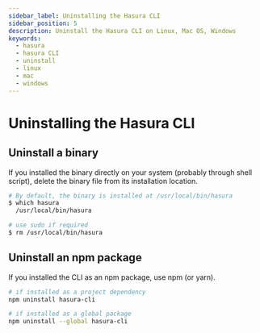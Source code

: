 ```yaml
---
sidebar_label: Uninstalling the Hasura CLI
sidebar_position: 5
description: Uninstall the Hasura CLI on Linux, Mac OS, Windows
keywords:
  - hasura
  - hasura CLI
  - uninstall
  - linux
  - mac
  - windows
---
```


# Uninstalling the Hasura CLI

## Uninstall a binary

If you installed the binary directly on your system (probably through
shell script), delete the binary file from its installation location.

```bash
# By default, the binary is installed at /usr/local/bin/hasura
$ which hasura
  /usr/local/bin/hasura

# use sudo if required
$ rm /usr/local/bin/hasura
```

## Uninstall an npm package

If you installed the CLI as an npm package, use npm (or yarn).

```bash
# if installed as a project dependency
npm uninstall hasura-cli

# if installed as a global package
npm uninstall --global hasura-cli
```
